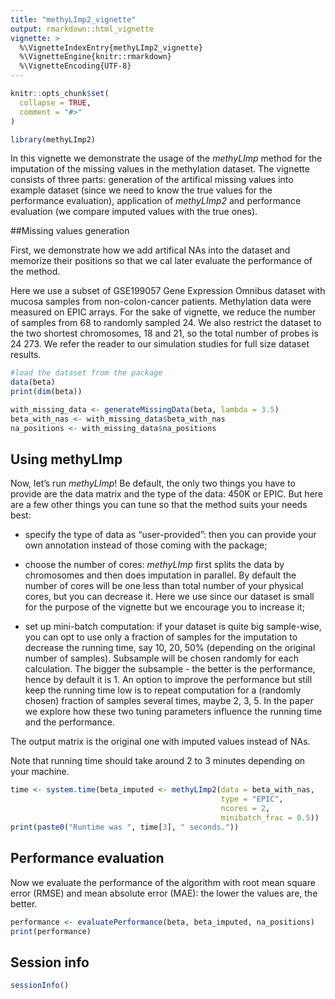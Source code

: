 ```yaml
---
title: "methyLImp2_vignette"
output: rmarkdown::html_vignette
vignette: >
  %\VignetteIndexEntry{methyLImp2_vignette}
  %\VignetteEngine{knitr::rmarkdown}
  %\VignetteEncoding{UTF-8}
---
```


```r
knitr::opts_chunk$set(
  collapse = TRUE,
  comment = "#>"
)
```

```r
library(methyLImp2)
```

In this vignette we demonstrate the usage of the *methyLImp* method for the imputation of the missing values in the methylation dataset. The vignette consists of three parts: generation of the artifical missing values into example dataset (since we need to know the true values for the performance evaluation), application of *methyLImp2* and performance evaluation (we compare imputed values with the true ones).

##Missing values generation

First, we demonstrate how we add artifical NAs into the dataset and memorize their positions so that we cal later evaluate the performance of the method.

Here we use a subset of GSE199057 Gene Expression Omnibus dataset with mucosa samples from non-colon-cancer patients.  Methylation data were measured on EPIC arrays. For the sake of vignette, we reduce the number of samples from 68 to randomly sampled 24. We also restrict the dataset to the two shortest chromosomes, 18 and 21, so the total number of probes is 24 273. We refer the reader to our simulation studies for full size dataset results.

```r
#load the dataset from the package
data(beta)
print(dim(beta))

with_missing_data <- generateMissingData(beta, lambda = 3.5)
beta_with_nas <- with_missing_data$beta_with_nas
na_positions <- with_missing_data$na_positions
```

## Using methyLImp

Now, let's run *methyLImp*! Be default, the only two things you have to provide are the data matrix and the type of the data: 450K or EPIC. But here are a few other things you can tune so that the method suits your needs best: 

* specify the type of data as "user-provided": then you can provide your own annotation instead of those coming with the package; 

* choose the number of cores: *methyLImp* first splits the data by chromosomes and then does imputation in parallel. By default the number of cores will be one less than total number of your physical cores, but you can decrease it. Here we use since our dataset is small for the purpose of the vignette but we encourage you to increase it; 

* set up mini-batch computation: if your dataset is quite big sample-wise, you can opt to use only a fraction of samples for the imputation to decrease the running time, say 10, 20, 50% (depending on the original number of samples). Subsample will be chosen randomly for each calculation. The bigger the subsample - the better is the performance, hence by default it is 1. An option to improve the performance but still keep the running time low is to repeat computation for a (randomly chosen) fraction of samples several times, maybe 2, 3, 5. In the paper we explore how these two tuning parameters influence the running time and the performance.

The output matrix is the original one with imputed values instead of NAs.

Note that running time should take around 2 to 3 minutes depending on your machine.

```r
time <- system.time(beta_imputed <- methyLImp2(data = beta_with_nas, 
                                               type = "EPIC", 
                                               ncores = 2,
                                               minibatch_frac = 0.5))
print(paste0("Runtime was ", time[3], " seconds."))
```

## Performance evaluation

Now we evaluate the performance of the algorithm with root mean square error (RMSE) and mean absolute error (MAE): the lower the values are, the better.

```r
performance <- evaluatePerformance(beta, beta_imputed, na_positions)
print(performance)
```

## Session info

```r
sessionInfo()
```